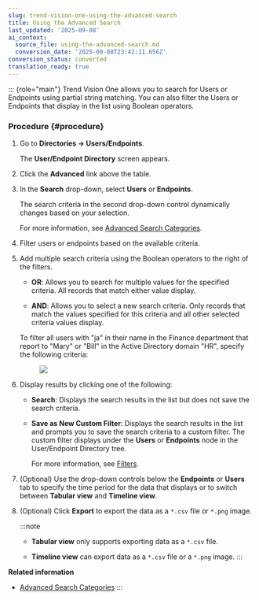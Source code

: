 ```yaml
---
slug: trend-vision-one-using-the-advanced-search
title: Using the Advanced Search
last_updated: '2025-09-08'
ai_context:
  source_file: using-the-advanced-search.md
  conversion_date: '2025-09-08T23:42:11.656Z'
conversion_status: converted
translation_ready: true
---
```


::: {role="main"}
Trend Vision One allows you to search for Users or Endpoints using partial string matching. You can also filter the Users or Endpoints that display in the list using Boolean operators.

### Procedure {#procedure}

1.  Go to **Directories → Users/Endpoints**.

    The **User/Endpoint Directory** screen appears.

2.  Click the **Advanced** link above the table.

3.  In the **Search** drop-down, select **Users** or **Endpoints**.

    The search criteria in the second drop-down control dynamically changes based on your selection.

    For more information, see [Advanced Search Categories](advanced-search-categories-apex.mdx).

4.  Filter users or endpoints based on the available criteria.

5.  Add multiple search criteria using the Boolean operators to the right of the filters.

    - **OR**: Allows you to search for multiple values for the specified criteria. All records that match either value display.

    - **AND**: Allows you to select a new search criteria. Only records that match the values specified for this criteria and all other selected criteria values display.

    To filter all users with "ja" in their name in the Finance department that report to "Mary" or "Bill" in the Active Directory domain "HR", specify the following criteria:

    <figure>
    <img src="./images/sample_user_filters=GUID-129748DB-5977-4CA2-B627-96BD1210C23D=2=en-us=Low.webp" />
    </figure>

6.  Display results by clicking one of the following:

    - **Search**: Displays the search results in the list but does not save the search criteria.

    - **Save as New Custom Filter**: Displays the search results in the list and prompts you to save the search criteria to a custom filter. The custom filter displays under the **Users** or **Endpoints** node in the User/Endpoint Directory tree.

      For more information, see [Filters](filters-endpoint-user.mdx).

7.  (Optional) Use the drop-down controls below the **Endpoints** or **Users** tab to specify the time period for the data that displays or to switch between **Tabular view** and **Timeline view**.

8.  (Optional) Click **Export** to export the data as a `*.csv` file or `*.png` image.

    :::note

    - **Tabular view** only supports exporting data as a `*.csv` file.

    - **Timeline view** can export data as a `*.csv` file or a `*.png` image.
    :::

**Related information**

- [Advanced Search Categories](advanced-search-categories-apex.mdx)
:::

